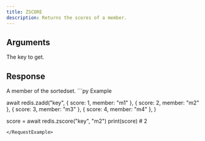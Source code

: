 ```yaml
---
title: ZSCORE
description: Returns the scores of a member.
---
```



## Arguments 

<ParamField body="key" type="string" required>
  The key to get.
</ParamField>

## Response

<ResponseField body="member" type="TMember" required>
    A member of the sortedset.
</ResponseField>



<RequestExample>
```py Example

await redis.zadd("key", 
    { score: 1, member: "m1" },
    { score: 2, member: "m2" },
    { score: 3, member: "m3" },
    { score: 4, member: "m4" },
)

score = await redis.zscore("key", "m2")
print(score) # 2
```
</RequestExample>
